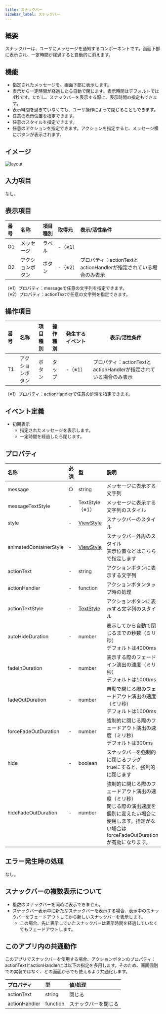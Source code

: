 ```yaml
---
title: スナックバー
sidebar_label: スナックバー
---
```

## 概要

スナックバーは、ユーザにメッセージを通知するコンポーネントです。画面下部に表示され、一定時間が経過すると自動的に消えます。

## 機能

- 指定されたメッセージを、画面下部に表示します。
- 表示から一定時間が経過したら自動で閉じます。表示時間はデフォルトでは4秒です。ただし、スナックバーを表示する際に、表示時間の指定もできます。
- 表示時間を過ぎていなくても、ユーザ操作によって閉じることもできます。
- 任意の表示位置を指定できます。
- 任意のスタイルを指定できます。
- 任意のアクションを指定できます。アクションを指定すると、メッセージ横にボタンが表示されます。

## イメージ

![layout](./layout.drawio.png)

## 入力項目

なし。

## 表示項目

| 番号 | 名称          | 項目種別    | 取得元               | 表示/活性条件                                 |
|:----|:--------------|:-----------|:--------------------|:--------------------------------------------|
| O1  | メッセージ      | ラベル     | -（※1）               |                                            |
| O2  | アクションボタン  | ボタン      | -（※2）              | プロパティ：actionTextとactionHandlerが指定されている場合のみ表示 |
（※1）プロパティ：messageで任意の文字列を指定できます。<br />
（※2）プロパティ：actionTextで任意の文字列を指定できます。

## 操作項目

| 番号 | 名称        | 項目種別    | 操作種別   | 発生するイベント   | 表示/活性条件                               |
|:----|:------------|:-----------|:----------|:----------------|-------------------------------------------|
| T1  | アクションボタン | ボタン    | タップ    | -（※1）| プロパティ：actionTextとactionHandlerが指定されている場合のみ表示 |
（※1）プロパティ：actionHandlerで任意の処理を指定できます。

## イベント定義

- 初期表示
  - 指定されたメッセージを表示します。
  - 一定時間を経過したら閉じます。

## プロパティ

| 名称           | 必須 | 型     | 説明                                                   |
|:--------------|:-----|:-------|:------------------------------------------------------|
| message       | ○    | string | メッセージに表示する文字列                                |
| messageTextStyle       | -    | TextStyle（※1）| メッセージに表示する文字列のスタイル        |
| style       | -    | [ViewStyle][] | スナックバーのスタイル                               |
| animatedContainerStyle       | -    | [ViewStyle][] | スナックバー外周のスタイル<br />表示位置などはこちらで指定します |
| actionText       | -    | string | アクションボタンに表示する文字列                       |
| actionHandler       | -    | function | アクションボタンタップ時の処理            |
| actionTextStyle       | -    | [TextStyle][] | アクションボタンに表示する文字列のスタイル           |
| autoHideDuration       | -    | number | 表示してから自動で閉じるまでの秒数（ミリ秒）<br />デフォルトは4000ms   |
| fadeInDuration       | -    | number | 表示する際のフェードイン演出の速度（ミリ秒）<br />デフォルトは1000ms                         |
| fadeOutDuration       | -    | number | 自動で閉じる際のフェードアウト演出の速度（ミリ秒）<br />デフォルトは1000ms                    |
| forceFadeOutDuration       | -    | number | 強制的に閉じる際のフェードアウト演出の速度（ミリ秒）<br />デフォルトは300ms              |
| hide       | -    | boolean | スナックバーを強制的に閉じるフラグ<br />trueにすると、強制的に閉じます |
| hideFadeOutDuration       | -    | number | 強制的に閉じる際のフェードアウト演出の速度（ミリ秒）<br />閉じる際の演出速度を個別に変えたい場合に使用します。指定がない場合はforceFadeOutDurationが有効になります。 |

## エラー発生時の処理

なし。

## スナックバーの複数表示について

- 複数のスナックバーを同時に表示できません。
- スナックバー表示中に新たなスナックバーを表示する場合、表示中のスナックバーをフェードアウトしてから新しいスナックバーを表示します。
  - この場合、先に表示していたスナックバーは表示時間を経過していなくてもフェードアウトします。

## このアプリ内の共通動作

このアプリでスナックバーを使用する場合、アクションボタンのプロパティ：actionTextとactionHandlerには以下の指定を多用します。そのため、画面個別での実装ではなく、どの画面からでも使えるよう共通化します。

| プロパティ      | 型       | 値/処理                                             |
|:--------------|:---------|:---------------------------------------------------|
| actionText    | string   | 閉じる                                              |
| actionHandler | function | スナックバーを閉じる                                  |

<!-- link定義を使う場合は以下に記載する -->
[ViewStyle]: https://reactnative.dev/docs/view-style-props
[TextStyle]: https://reactnative.dev/docs/text-style-props
